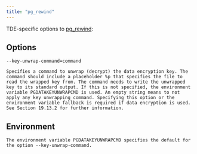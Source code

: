 ```yaml
---
title: "pg_rewind"
---
```


TDE-specific options to [pg_rewind](https://www.postgresql.org/docs/15/app-pgrewind.html):

## Options

`--key-unwrap-command=command`

    Specifies a command to unwrap (decrypt) the data encryption key. The command should include a placeholder %p that specifies the file to read the wrapped key from. The command needs to write the unwrapped key to its standard output. If this is not specified, the environment variable PGDATAKEYUNWRAPCMD is used. An empty string means to not apply any key unwrapping command. Specifying this option or the environment variable fallback is required if data encryption is used. See Section 19.13.2 for further information.

## Environment

    The environment variable PGDATAKEYUNWRAPCMD specifies the default for the option --key-unwrap-command.



